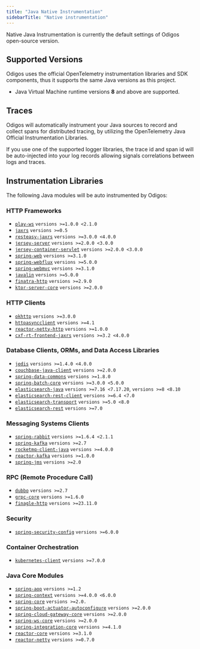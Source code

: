 ---
title: "Java Native Instrumentation"
sidebarTitle: "Native instrumentation"
---

<Info> Native Java Instrumentation is currently the default settings of Odigos open-source version. </Info>

## Supported Versions

Odigos uses the official OpenTelemetry instrumentation libraries and SDK components, thus it supports the same Java versions as this project.

- Java Virtual Machine runtime versions **8** and above are supported.

## Traces

Odigos will automatically instrument your Java sources to record and collect spans for distributed tracing, by utilizing the OpenTelemetry Java Official Instrumentation Libraries.

If you use one of the supported logger libraries, the trace id and span id will be auto-injected into your log records allowing signals correlations between logs and traces.

## Instrumentation Libraries

The following Java modules will be auto instrumented by Odigos:

### HTTP Frameworks
- [`play-ws`](https://central.sonatype.com/artifact/com.typesafe.play/play-ws_3) `versions >=1.0.0 <2.1.0`
- [`jaxrs`](https://central.sonatype.com/artifact/com.jslsolucoes/jaxrs) `versions >=0.5`
- [`resteasy-jaxrs`](https://central.sonatype.com/artifact/org.jboss.resteasy/resteasy-jaxrs) `versions >=3.0.0 <4.0.0`
- [`jersey-server`](https://central.sonatype.com/artifact/com.sun.jersey/jersey-server) `versions >=2.0.0 <3.0.0`
- [`jersey-container-servlet`](https://central.sonatype.com/artifact/org.glassfish.jersey.containers/jersey-container-servlet) `versions >=2.0.0 <3.0.0`
- [`spring-web`](https://central.sonatype.com/artifact/org.springframework/spring-web) `versions >=3.1.0`
- [`spring-webflux`](https://central.sonatype.com/artifact/org.springframework/spring-webflux) `versions >=5.0.0`
- [`spring-webmvc`](https://central.sonatype.com/artifact/org.springframework/spring-webmvc) `versions >=3.1.0`
- [`javalin`](https://central.sonatype.com/artifact/io.javalin/javalin) `versions >=5.0.0`
- [`finatra-http`](https://central.sonatype.com/artifact/com.twitter/finatra-http_2.13) `versions >=2.9.0`
- [`ktor-server-core`](https://central.sonatype.com/artifact/io.ktor/ktor-server-core) `versions >=2.0.0`

### HTTP Clients
- [`okhttp`](https://central.sonatype.com/artifact/com.squareup.okhttp/okhttp) `versions >=3.0.0`
- [`httpasyncclient`](https://central.sonatype.com/artifact/org.apache.httpcomponents/httpasyncclient) `versions >=4.1`
- [`reactor-netty-http`](https://central.sonatype.com/artifact/io.projectreactor.netty/reactor-netty-http) `versions >=1.0.0`
- [`cxf-rt-frontend-jaxrs`](https://central.sonatype.com/artifact/org.apache.cxf/cxf-rt-frontend-jaxrs) `versions >=3.2 <4.0.0`

### Database Clients, ORMs, and Data Access Libraries
- [`jedis`](https://central.sonatype.com/artifact/redis.clients/jedis) `versions >=1.4.0 <4.0.0`
- [`couchbase-java-client`](https://central.sonatype.com/artifact/org.testcontainers/couchbase) `versions >=2.0.0`
- [`spring-data-commons`](https://central.sonatype.com/artifact/org.springframework.data/spring-data-commons) `versions >=1.8.0`
- [`spring-batch-core`](https://central.sonatype.com/artifact/org.springframework.batch/spring-batch-core) `versions >=3.0.0 <5.0.0`
- [`elasticsearch-java`](https://central.sonatype.com/artifact/co.elastic.clients/elasticsearch-java) `versions >=7.16 <7.17.20`, `versions >=8 <8.10`
- [`elasticsearch-rest-client`](https://central.sonatype.com/artifact/org.elasticsearch.client/elasticsearch-rest-client) `versions >=6.4 <7.0`
- [`elasticsearch-transport`](https://central.sonatype.com/artifact/org.elasticsearch/elasticsearch-transport-wares) `versions >=5.0 <8.0`
- [`elasticsearch-rest`](https://central.sonatype.com/artifact/org.apache.camel/camel-elasticsearch-rest) `versions >=7.0`

### Messaging Systems Clients
- [`spring-rabbit`](https://central.sonatype.com/artifact/org.springframework.amqp/spring-rabbit) `versions >=1.6.4 <2.1.1`
- [`spring-kafka`](https://central.sonatype.com/artifact/org.springframework.kafka/spring-kafka) `versions >=2.7`
- [`rocketmq-client-java`](https://central.sonatype.com/artifact/org.apache.rocketmq/rocketmq-client-java) `versions >=4.0.0`
- [`reactor-kafka`](https://central.sonatype.com/artifact/io.projectreactor.kafka/reactor-kafka) `versions >=1.0.0`
- [`spring-jms`](https://central.sonatype.com/artifact/org.springframework/spring-jms) `versions >=2.0`

### RPC (Remote Procedure Call)
- [`dubbo`](https://central.sonatype.com/artifact/com.alibaba/dubbo) `versions >=2.7`
- [`grpc-core`](https://central.sonatype.com/artifact/io.grpc/grpc-core) `versions >=1.6.0`
- [`finagle-http`](https://central.sonatype.com/artifact/com.twitter/finagle-http_2.12) `versions >=23.11.0`

### Security
- [`spring-security-config`](https://central.sonatype.com/artifact/org.springframework.security/spring-security-config) `versions >=6.0.0`

### Container Orchestration
- [`kubernetes-client`](https://central.sonatype.com/artifact/io.fabric8/kubernetes-client) `versions >=7.0.0`

### Java Core Modules
- [`spring-aop`](https://central.sonatype.com/artifact/org.springframework/spring-aop) `versions >=1.2`
- [`spring-context`](https://central.sonatype.com/artifact/org.springframework/spring-context) `versions >=4.0.0 <6.0.0`
- [`spring-core`](https://central.sonatype.com/artifact/org.springframework/spring-core) `versions >=2.0.`
- [`spring-boot-actuator-autoconfigure`](https://central.sonatype.com/artifact/org.springframework.boot/spring-boot-actuator-autoconfigure) `versions >=2.0.0`
- [`spring-cloud-gateway-core`](https://central.sonatype.com/artifact/org.springframework.cloud/spring-cloud-gateway-core) `versions >=2.0.0`
- [`spring-ws-core`](https://central.sonatype.com/artifact/org.springframework.ws/spring-ws-core) `versions >=2.0.0`
- [`spring-integration-core`](https://central.sonatype.com/artifact/org.springframework.integration/spring-integration-core) `versions >=4.1.0`
- [`reactor-core`](https://central.sonatype.com/artifact/io.projectreactor/reactor-core) `versions >=3.1.0`
- [`reactor-netty`](https://central.sonatype.com/artifact/io.projectreactor.netty/reactor-netty) `versions >=0.7.0`
